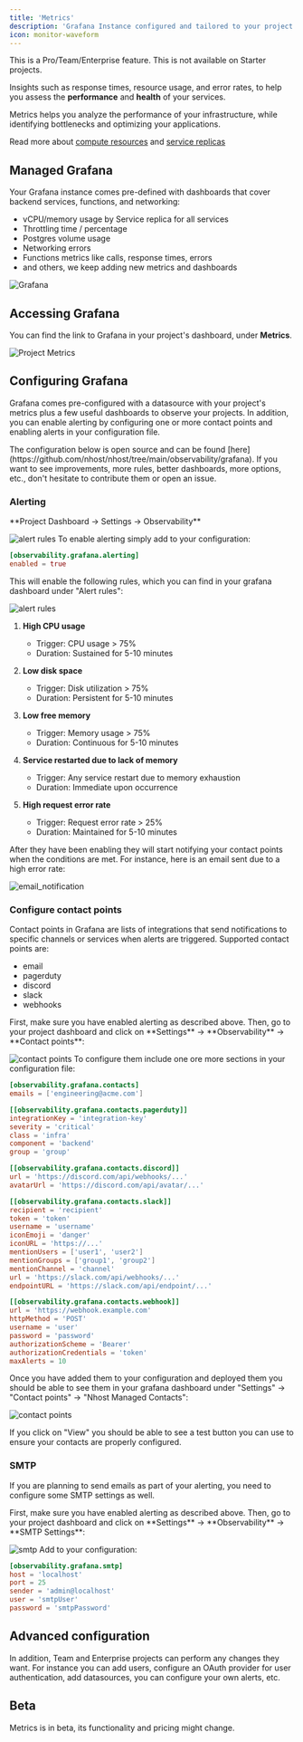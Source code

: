 ```yaml
---
title: 'Metrics'
description: 'Grafana Instance configured and tailored to your project'
icon: monitor-waveform
---
```


<Info>
This is a Pro/Team/Enterprise feature. This is not available on Starter projects.
</Info>

Insights such as response times, resource usage, and error rates, to help you assess the **performance** and **health** of your services.

Metrics helps you analyze the performance of your infrastructure, while identifying bottlenecks and optimizing your applications.

<Tip>Read more about [compute resources](/platform/compute-resources) and [service replicas](/platform/service-replicas)</Tip>

## Managed Grafana

Your Grafana instance comes pre-defined with dashboards that cover backend services, functions, and networking:

- vCPU/memory usage by Service replica for all services
- Throttling time / percentage
- Postgres volume usage
- Networking errors
- Functions metrics like calls, response times, errors
- and others, we keep adding new metrics and dashboards

![Grafana](/images/platform/metrics/grafana.png)

## Accessing Grafana

You can find the link to Grafana in your project's dashboard, under **Metrics**.

![Project Metrics](/images/platform/metrics/nhost-dashboard-metrics.png)

## Configuring Grafana

Grafana comes pre-configured with a datasource with your project's metrics plus a few useful dashboards to observe your projects. In addition, you can enable alerting by configuring one or more contact points and enabling alerts in your configuration file.

<Info>
The configuration below is open source and can be found [here](https://github.com/nhost/nhost/tree/main/observability/grafana). If you want to see improvements, more rules, better dashboards, more options, etc., don't hesitate to contribute them or open an issue.
</Info>

### Alerting

<Tabs>
<Tab title="Dashboard">
**Project Dashboard -> Settings -> Observability**

![alert rules](/images/platform/metrics/alerting_dashboard.png)
</Tab>
<Tab title="Config">
To enable alerting simply add to your configuration:

```toml
[observability.grafana.alerting]
enabled = true
```
</Tab>
</Tabs>

This will enable the following rules, which you can find in your grafana dashboard under "Alert rules":

![alert rules](/images/platform/metrics/alert_rules.png)

1. **High CPU usage**
   - Trigger: CPU usage > 75%
   - Duration: Sustained for 5-10 minutes

2. **Low disk space**
   - Trigger: Disk utilization > 75%
   - Duration: Persistent for 5-10 minutes

3. **Low free memory**
   - Trigger: Memory usage > 75%
   - Duration: Continuous for 5-10 minutes

4. **Service restarted due to lack of memory**
   - Trigger: Any service restart due to memory exhaustion
   - Duration: Immediate upon occurrence

5. **High request error rate**
   - Trigger: Request error rate > 25%
   - Duration: Maintained for 5-10 minutes

After they have been enabling they will start notifying your contact points when the conditions are met. For instance, here is an email sent due to a high error rate:

![email_notification](/images/platform/metrics/email_notification.png)

### Configure contact points

Contact points in Grafana are lists of integrations that send notifications to specific channels or services when alerts are triggered. Supported contact points are:

- email
- pagerduty
- discord
- slack
- webhooks
<Tabs>
<Tab title="Dashboard">
First, make sure you have enabled alerting as described above. Then, go to your project dashboard and click on **Settings** -> **Observability** -> **Contact points**:

![contact points](/images/platform/metrics/contact_points_dashboard.png)
</Tab>
<Tab title="Config">
To configure them include one ore more sections in your configuration file:

```toml
[observability.grafana.contacts]
emails = ['engineering@acme.com']

[[observability.grafana.contacts.pagerduty]]
integrationKey = 'integration-key'
severity = 'critical'
class = 'infra'
component = 'backend'
group = 'group'

[[observability.grafana.contacts.discord]]
url = 'https://discord.com/api/webhooks/...'
avatarUrl = 'https://discord.com/api/avatar/...'

[[observability.grafana.contacts.slack]]
recipient = 'recipient'
token = 'token'
username = 'username'
iconEmoji = 'danger'
iconURL = 'https://...'
mentionUsers = ['user1', 'user2']
mentionGroups = ['group1', 'group2']
mentionChannel = 'channel'
url = 'https://slack.com/api/webhooks/...'
endpointURL = 'https://slack.com/api/endpoint/...'

[[observability.grafana.contacts.webhook]]
url = 'https://webhook.example.com'
httpMethod = 'POST'
username = 'user'
password = 'password'
authorizationScheme = 'Bearer'
authorizationCredentials = 'token'
maxAlerts = 10
```
</Tab>
</Tabs>

Once you have added them to your configuration and deployed them you should be able to see them in your grafana dashboard under "Settings" -> "Contact points" -> "Nhost Managed Contacts":

![contact points](/images/platform/metrics/contact_points.png)

If you click on "View" you should be able to see a test button you can use to ensure your contacts are properly configured.

### SMTP

If you are planning to send emails as part of your alerting, you need to configure some SMTP settings as well. 

<Tabs>
<Tab title="Dashboard">
First, make sure you have enabled alerting as described above. Then, go to your project dashboard and click on **Settings** -> **Observability** -> **SMTP Settings**:

![smtp](/images/platform/metrics/smtp_settings_dashboard.png)
</Tab>
<Tab title="Config">
Add to your configuration:

```toml
[observability.grafana.smtp]
host = 'localhost'
port = 25
sender = 'admin@localhost'
user = 'smtpUser'
password = 'smtpPassword'
```
</Tab>
</Tabs>

## Advanced configuration

In addition, Team and Enterprise projects can perform any changes they want. For instance you can add users, configure an OAuth provider for user authentication, add datasources, you can configure your own alerts, etc.

## Beta

Metrics is in beta, its functionality and pricing might change.

